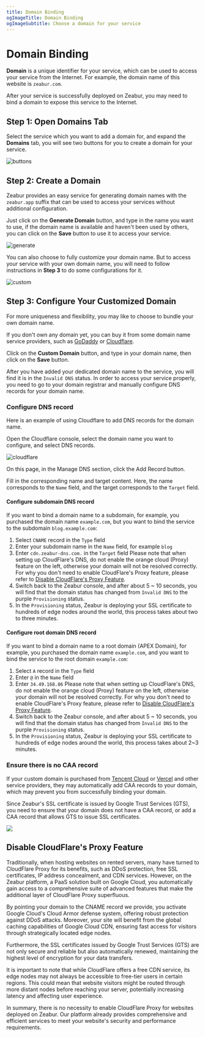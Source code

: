 ```yaml
---
title: Domain Binding
ogImageTitle: Domain Binding
ogImageSubtitle: Choose a domain for your service
---
```



# Domain Binding

**Domain** is a unique identifier for your service, which can be used to access your service from the Internet. For example, the domain name of this website is `zeabur.com`.

After your service is successfully deployed on Zeabur, you may need to bind a domain to expose this service to the Internet.

## Step 1: Open Domains Tab

Select the service which you want to add a domain for, and expand the **Domains** tab, you will see two buttons for you to create a domain for your service.

![buttons](/deploy/domain/buttons.png)

## Step 2: Create a Domain

Zeabur provides an easy service for generating domain names with the `zeabur.app` suffix that can be used to access your services without additional configuration.

Just click on the **Generate Domain** button, and type in the name you want to use, if the domain name is available and haven't been used by others, you can click on the **Save** button to use it to access your service.

![generate](/deploy/domain/generate.png)

You can also choose to fully customize your domain name. But to access your service with your own domain name, you will need to follow instructions in **Step 3** to do some configurations for it.

![custom](/deploy/domain/custom.png)

## Step 3: Configure Your Customized Domain

For more uniqueness and flexibility, you may like to choose to bundle your own domain name.

If you don't own any domain yet, you can buy it from some domain name service providers, such as [GoDaddy](https://www.godaddy.com) or [Cloudflare](https://www.cloudflare.com).

Click on the **Custom Domain** button, and type in your domain name, then click on the **Save** button.

After you have added your dedicated domain name to the service, you will find it is in the `Invalid DNS` status. In order to access your service properly, you need to go to your domain registrar and manually configure DNS records for your domain name.

### Configure DNS record

Here is an example of using Cloudflare to add DNS records for the domain name.

Open the Cloudflare console, select the domain name you want to configure, and select DNS records.

![cloudflare](/deploy/domain/cloudflare.png)

On this page, in the Manage DNS section, click the Add Record button.

Fill in the corresponding name and target content. Here, the name corresponds to the `Name` field, and the target corresponds to the `Target` field.

#### Configure subdomain DNS record

If you want to bind a domain name to a subdomain, for example, you purchased the domain name `example.com`, but you want to bind the service to the subdomain `blog.example.com`:

1. Select `CNAME` record in the `Type` field
2. Enter your subdomain name in the `Name` field, for example `blog`
3. Enter `cdn.zeabur-dns.com.` in the `Target` field
    <Callout>
        Please note that when setting up CloudFlare's DNS, do not enable the orange cloud (Proxy) feature on the left, otherwise your domain will not be resolved correctly. For why you don't need to enable CloudFlare's Proxy feature, please refer to [Disable CloudFlare's Proxy Feature](#disable-cloudflare-s-proxy-feature).
    </Callout>
4. Switch back to the Zeabur console, and after about 5 ~ 10 seconds, you will find that the domain status has changed from `Invalid DNS` to the purple `Provisioning` status.
5. In the `Provisioning` status, Zeabur is deploying your SSL certificate to hundreds of edge nodes around the world, this process takes about two to three minutes.

#### Configure root domain DNS record

If you want to bind a domain name to a root domain (APEX Domain), for example, you purchased the domain name `example.com`, and you want to bind the service to the root domain `example.com`:

1. Select `A` record in the `Type` field
2. Enter `@` in the `Name` field
3. Enter `34.49.168.86`
    <Callout>
        Please note that when setting up CloudFlare's DNS, do not enable the orange cloud (Proxy) feature on the left, otherwise your domain will not be resolved correctly. For why you don't need to enable CloudFlare's Proxy feature, please refer to [Disable CloudFlare's Proxy Feature](#disable-cloudflare-s-proxy-feature).
    </Callout>
4. Switch back to the Zeabur console, and after about 5 ~ 10 seconds, you will find that the domain status has changed from `Invalid DNS` to the purple `Provisioning` status.
5. In the `Provisioning` status, Zeabur is deploying your SSL certificate to hundreds of edge nodes around the world, this process takes about 2~3 minutes.

### Ensure there is no CAA record

If your custom domain is purchased from [Tencent Cloud](https://buy.cloud.tencent.com/domain) or [Vercel](https://vercel.com/docs/getting-started-with-vercel/buy-domain) and other service providers, they may automatically add CAA records to your domain, which may prevent you from successfully binding your domain.

Since Zeabur's SSL certificate is issued by Google Trust Services (GTS), you need to ensure that your domain does not have a CAA record, or add a CAA record that allows GTS to issue SSL certificates.

![](/deploy/domain/caa.jpg)

## Disable CloudFlare's Proxy Feature

Traditionally, when hosting websites on rented servers, many have turned to CloudFlare Proxy for its benefits, such as DDoS protection, free SSL certificates, IP address concealment, and CDN services. However, on the Zeabur platform, a PaaS solution built on Google Cloud, you automatically gain access to a comprehensive suite of advanced features that make the additional layer of CloudFlare Proxy superfluous.

By pointing your domain to the CNAME record we provide, you activate Google Cloud's Cloud Armor defense system, offering robust protection against DDoS attacks. Moreover, your site will benefit from the global caching capabilities of Google Cloud CDN, ensuring fast access for visitors through strategically located edge nodes.

Furthermore, the SSL certificates issued by Google Trust Services (GTS) are not only secure and reliable but also automatically renewed, maintaining the highest level of encryption for your data transfers.

It is important to note that while CloudFlare offers a free CDN service, its edge nodes may not always be accessible to free-tier users in certain regions. This could mean that website visitors might be routed through more distant nodes before reaching your server, potentially increasing latency and affecting user experience.

In summary, there is no necessity to enable CloudFlare Proxy for websites deployed on Zeabur. Our platform already provides comprehensive and efficient services to meet your website's security and performance requirements.
